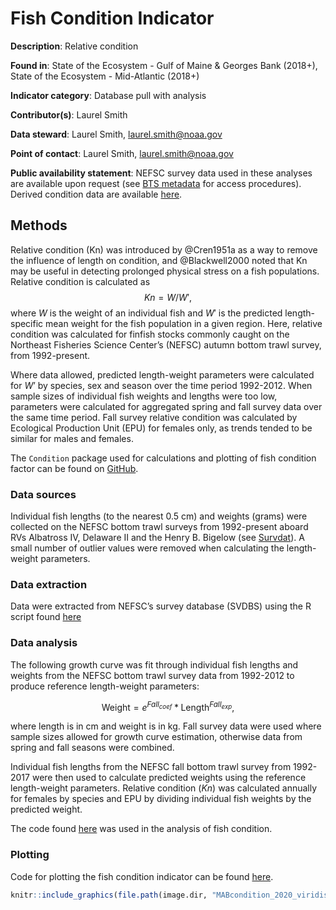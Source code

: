 # Fish Condition Indicator

**Description**: Relative condition

**Found in**: State of the Ecosystem - Gulf of Maine & Georges Bank (2018+), State of the Ecosystem - Mid-Atlantic (2018+) 

**Indicator category**: Database pull with analysis

**Contributor(s)**: Laurel Smith
  
**Data steward**: Laurel Smith, <laurel.smith@noaa.gov>
  
**Point of contact**: Laurel Smith, <laurel.smith@noaa.gov>
  
**Public availability statement**: NEFSC survey data used in these analyses are available upon request (see [BTS metadata](https://inport.nmfs.noaa.gov/inport/item/22560) for access procedures). Derived condition data are available [here](https://comet.nefsc.noaa.gov/erddap/tabledap/gf_condition_soe_v1.html).


## Methods
Relative condition (Kn) was introduced by @Cren1951a as a way to remove the influence of length on condition, and @Blackwell2000 noted that Kn may be useful in detecting prolonged physical stress on a fish populations. Relative condition is calculated as
$$Kn = W/W',$$ where $W$ is the weight of an individual fish and $W'$ is the predicted length-specific mean weight for the fish population in a given region. Here, relative condition was calculated for finfish stocks commonly caught on the Northeast Fisheries Science Center’s (NEFSC) autumn bottom trawl survey, from 1992-present. 

Where data allowed, predicted length-weight parameters were calculated for $W’$ by species, sex and season over the time period 1992-2012. When sample sizes of individual fish weights and lengths were too low, parameters were calculated for aggregated spring and fall survey data over the same time period. Fall survey relative condition was calculated by Ecological Production Unit (EPU) for females only, as trends tended to be similar for males and females.

The `Condition` package used for calculations and plotting of fish condition factor can be found on [GitHub](https://github.com/Laurels1/Condition).

### Data sources
Individual fish lengths (to the nearest 0.5 cm) and weights (grams) were collected on the NEFSC bottom trawl surveys from 1992-present aboard RVs Albatross IV, Delaware II and the Henry B. Bigelow  (see [Survdat](#survdat)). A small number of outlier values were removed when calculating the length-weight parameters.

### Data extraction
Data were extracted from NEFSC's survey database (SVDBS) using the R script found [here](https://github.com/Laurels1/Condition/blob/master/R/pull_from_svdbs.R) 

### Data analysis
The following growth curve was fit through individual fish lengths and weights from the NEFSC bottom trawl survey data from 1992-2012 to produce reference length-weight parameters:


$$\textrm{Weight} = e^{Fall_{coef}} * \textrm{Length}^{Fall_{exp}},$$

where length is in cm and weight is in kg. Fall survey data were used where sample sizes allowed for growth curve estimation, otherwise data from spring and fall seasons were combined. 

Individual fish lengths from the NEFSC fall bottom trawl survey from 1992-2017 were then used to calculate predicted weights using the reference length-weight parameters. Relative condition ($Kn$) was calculated annually for females by species and EPU by dividing individual fish weights by the predicted weight. 

The code found [here](https://github.com/Laurels1/Condition/blob/master/R/RelConditionEPU.R) was used in the analysis of fish condition.


### Plotting
Code for plotting the fish condition indicator can be found [here](https://github.com/Laurels1/Condition/blob/master/R/Condition_plot_viridis_final.R).

```r
knitr::include_graphics(file.path(image.dir, "MABcondition_2020_viridis_final.jpg"))
```
